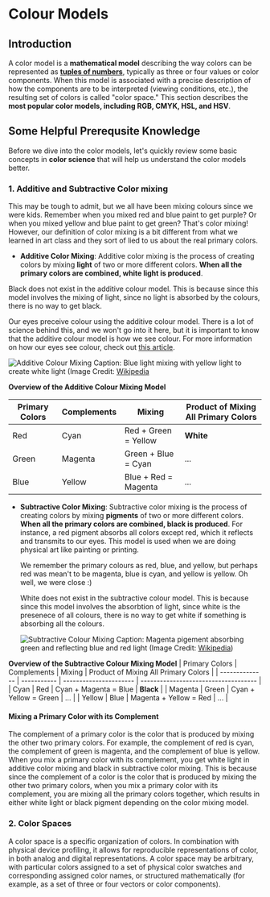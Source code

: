 # Colour Models

## Introduction

A color model is a **mathematical model** describing the way colors can be represented as **[tuples of numbers](https://www.w3schools.com/python/python_tuples.asp)**, typically as three or four values or color components. When this model is associated with a precise description of how the components are to be interpreted (viewing conditions, etc.), the resulting set of colors is called "color space." This section describes the **most popular color models, including RGB, CMYK, HSL, and HSV**.

## Some Helpful Prerequsite Knowledge

Before we dive into the color models, let's quickly review some basic concepts in **color science** that will help us understand the color models better.

### 1. Additive and Subtractive Color mixing

This may be tough to admit, but we all have been mixing colours since we were kids. Remember when you mixed red and blue paint to get purple? Or when you mixed yellow and blue paint to get green? That's color mixing! However, our definition of color mixing is a bit different from what we learned in art class and they sort of lied to us about the real primary colors.

- **Additive Color Mixing**: Additive color mixing is the process of creating colors by mixing **light** of two or more different colors. **When all the primary colors are combined, white light is produced**.

Black does not exist in the additive colour model. This is because since this model involves the mixing of light, since no light is absorbed by the colours, there is no way to get black.

Our eyes preceive colour using the additive colour model. There is a lot of science behind this, and we won't go into it here, but it is important to know that the additive colour model is how we see colour. For more information on how our eyes see colour, check out [this article](https://www.livescience.com/38174-how-humans-see-in-color.html).

![Additive Colour Mixing](../../public/additive_mixing.png "Additive Colour Mixing")
Caption: Blue light mixing with yellow light to create white light (Image Credit: [Wikipedia](https://en.wikipedia.org/wiki/Subtractive_color)

**Overview of the Additive Colour Mixing Model**

| Primary Colors | Complements | Mixing               | Product of Mixing All Primary Colors |
| -------------- | ----------- | -------------------- | ------------------------------------ |
| Red            | Cyan        | Red + Green = Yellow | **White**                            |
| Green          | Magenta     | Green + Blue = Cyan  | ...                                  |
| Blue           | Yellow      | Blue + Red = Magenta | ...                                  |

- **Subtractive Color Mixing**: Subtractive color mixing is the process of creating colors by mixing **pigments** of two or more different colors. **When all the primary colors are combined, black is produced**.
  For instance, a red pigment absorbs all colors except red, which it reflects and transmits to our eyes. This model is used when we are doing physical art like painting or printing.

  We remember the primary colours as red, blue, and yellow, but perhaps red was mean't to be magenta, blue is cyan, and yellow is yellow. Oh well, we were close :)

  White does not exist in the subtractive colour model. This is because since this model involves the absorbtion of light, since white is the presenece of all colours, there is no way to get white if something is absorbing all the colours.

  ![Subtractive Colour Mixing](../../public/subtractive-colour-mixing.png)
  Caption: Magenta pigement absorbing green and reflecting blue and red light (Image Credit: [Wikipedia](https://en.wikipedia.org/wiki/Subtractive_color))

**Overview of the Subtractive Colour Mixing Model**
| Primary Colors | Complements | Mixing | Product of Mixing All Primary Colors |
| -------------- | ----------- | ---------------------- | ------------------------------------ |
| Cyan | Red | Cyan + Magenta = Blue | **Black** |
| Magenta | Green | Cyan + Yellow = Green | ... |
| Yellow | Blue | Magenta + Yellow = Red | ... |

#### Mixing a Primary Color with its Complement

The complement of a primary color is the color that is produced by mixing the other two primary colors. For example, the complement of red is cyan, the complement of green is magenta, and the complement of blue is yellow. When you mix a primary color with its complement, you get white light in additive color mixing and black in subtractive color mixing.
This is because since the complement of a color is the color that is produced by mixing the other two primary colors, when you mix a primary color with its complement, you are mixing all the primary colors together, which results in either white light or black pigment depending on the color mixing model.

### 2. Color Spaces

A color space is a specific organization of colors. In combination with physical device profiling, it allows for reproducible representations of color, in both analog and digital representations. A color space may be arbitrary, with particular colors assigned to a set of physical color swatches and corresponding assigned color names, or structured mathematically (for example, as a set of three or four vectors or color components).
